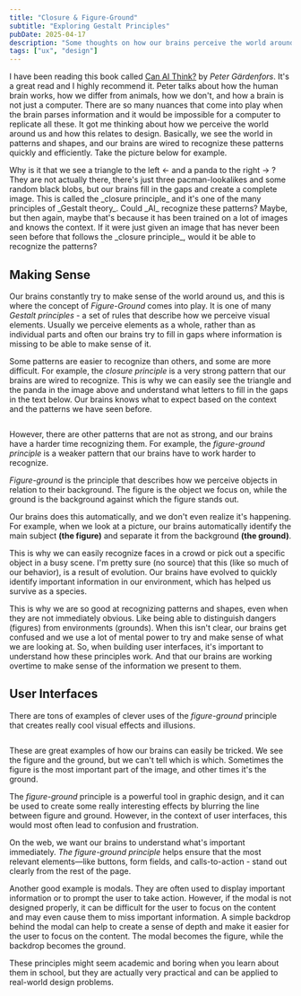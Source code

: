 ```yaml
---
title: "Closure & Figure-Ground"
subtitle: "Exploring Gestalt Principles"
pubDate: 2025-04-17
description: "Some thoughts on how our brains perceive the world around us and how this relates to design."
tags: ["ux", "design"]
---
```


I have been reading this book called [Can AI Think?](https://www.adlibris.com/se/bok/kan-ai-tanka-om-manniskor-djur-och-robotar-9789189732490) by _Peter Gärdenfors_. It's a great read and I highly recommend it. Peter talks about how the human brain works, how we differ from animals, how we don't, and how a brain is not just a computer. There are so many nuances that come into play when the brain parses information and it would be impossible for a computer to replicate all these.
It got me thinking about how we perceive the world around us and how this relates to design. 
 Basically, we see the world in patterns and shapes, and our brains are wired to recognize these patterns quickly and efficiently.
Take the picture below for example.

<BlogPostImage src={closure3} alt="closure" caption="A triangle and a panda, but is it really?" cc="https://archive.smashing.media/assets/344dbf88-fdf9-42bb-adb4-46f01eedd629/2d3a2b7a-e55c-4f20-b4e2-90fa28e23eaa/03-closure.png" />
 Why is it that we see a triangle to the left &#8592; and a panda to the right &#8594; ? 
They are not actually there, there's just three pacman-lookalikes and some random black blobs, but our brains fill in the gaps and create a complete image. This is called the _closure principle_ and it's one of the many principles of _Gestalt theory_. Could _AI_ recognize these patterns? Maybe, but then again, maybe that's because it has been trained on a lot of images and knows the context. If it were just given an image that has never been seen before that follows the _closure principle_, would it be able to recognize the patterns?

## Making Sense
Our brains constantly try to make sense of the world around us, and this is where the concept of _Figure-Ground_ comes into play. It is one of many _Gestalt principles_ - a set of rules that describe how we perceive visual elements. Usually we perceive elements as a whole, rather than as individual parts and often our brains try to fill in gaps where information is missing to be able to make sense of it.

<BlogPostImage cc="https://moss51.com/closure-principle-in-gestalt-theory/" src={closure1} alt="closure" caption="Lovers getting closure ;)" />
 
Some patterns are easier to recognize than others, and some are more difficult. For example, the _closure principle_ is a very strong pattern that our brains are wired to recognize. This is why we can easily see the triangle and the panda in the image above and understand what letters to fill in the gaps in the text below. Our brains knows what to expect based on the context and the patterns we have seen before.

<div style="display: grid; grid-template-columns: repeat(auto-fit, minmax(200px, 1fr)); gap: 10px;">
  <BlogPostImage height={200} src={fuse} alt="#"  />
  <BlogPostImage  height={200} src={hide} alt="#" />
  <BlogPostImage  height={200} src={illusion} alt="#"  />
  <BlogPostImage  height={200} src={invisible} alt="#"  />
  <BlogPostImage  height={200} src={space} alt="#"  />
  <BlogPostImage  height={200} src={think} alt="#" />
</div>

 However, there are other patterns that are not as strong, and our brains have a harder time recognizing them. For example, the _figure-ground principle_ is a weaker pattern that our brains have to work harder to recognize.



<BlogPostImage src={kiss} alt="" caption="A kiss or a river" />



_Figure-ground_ is the principle that describes how we perceive objects in relation to their background. The figure is the object we focus on, while the ground is the background against which the figure stands out.

Our brains does this automatically, and we don't even realize it's happening. For example, when we look at a picture, our brains automatically identify the main subject __(the figure)__ and separate it from the background __(the ground)__. 

This is why we can easily recognize faces in a crowd or pick out a specific object in a busy scene.
I'm pretty sure (no source) that this (like so much of our behavior), is a result of evolution. Our brains have evolved to quickly identify important information in our environment, which has helped us survive as a species.

 This is why we are so good at recognizing patterns and shapes, even when they are not immediately obvious. Like being able to distinguish dangers (figures) from environments (grounds).
When this isn't clear, our brains get confused and we use a lot of mental power to try and make sense of what we are looking at.
<BlogPostImage width={1000} src={vaseorface} alt="vase or face" caption="What do you see? Vase or face?" />
So, when building user interfaces, it's important to understand how these principles work. And that our brains are working overtime to make sense of the information we present to them.

## User Interfaces
There are tons of examples of clever uses of the _figure-ground_ principle that creates really cool visual effects and illusions. 

<BlogPostImage src={poster} alt="Movie Poster from Dirty Harry. Black gun on orange background. The gun blends in to the background that forms a face from the contours of the gun, or is it the the face that forms the contours of the gun... " caption="A Dirty Harry movie poster. What is the figure and what is the ground?" cc="https://in.pinterest.com/pin/956381670855021260/"/>

<BlogPostImage src={batman} alt="" caption="Batman or Joker?" />

<div style="display: grid; grid-template-columns: repeat(auto-fit, minmax(200px, 1fr)); gap: 10px; margin-top: 0">
<BlogPostImage height={300} src={fiat} alt="" caption="R or Girl?" />
<BlogPostImage height={300} src={knife} alt="" caption="Knife or a face?" />
<BlogPostImage height={300} src={larecta} alt="" caption="Skull or dinner couple?" />
</div>

These are great examples of how our brains can easily be tricked. We see the figure and the ground, but we can't tell which is which. Sometimes the figure is the most important part of the image, and other times it's the ground. 

The _figure-ground_ principle is a powerful tool in graphic design, and it can be used to create some really interesting effects by blurring the line between figure and ground.
However, in the context of user interfaces, this would most often lead to confusion and frustration.

On the web, we want our brains to understand what's important immediately. _The figure-ground principle_ helps ensure that the most relevant elements—like buttons, form fields, and calls-to-action - stand out clearly from the rest of the page.

Another good example is modals. They are often used to display important information or to prompt the user to take action. However, if the modal is not designed properly, it can be difficult for the user to focus on the content and may even cause them to miss important information. A simple backdrop behind the modal can help to create a sense of depth and make it easier for the user to focus on the content.
The modal becomes the figure, while the backdrop becomes the ground. 

These principles might seem academic and boring when you learn about them in school, but they are actually very practical and can be applied to real-world design problems. 


